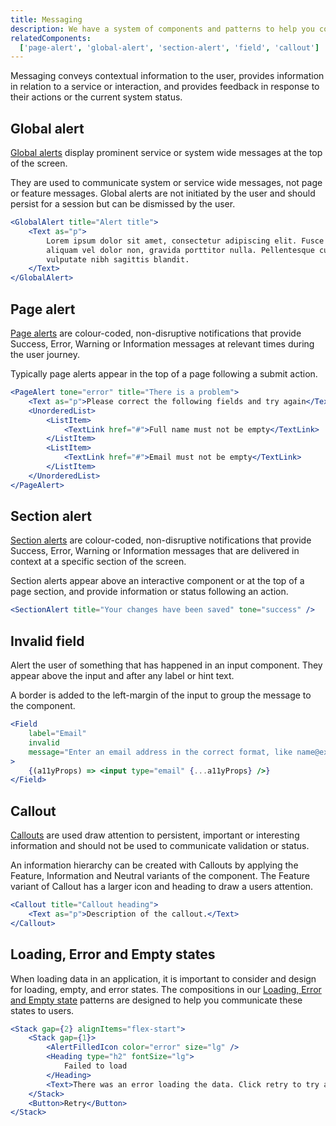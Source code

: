 ```yaml
---
title: Messaging
description: We have a system of components and patterns to help you communicate various types of messages to users.
relatedComponents:
  ['page-alert', 'global-alert', 'section-alert', 'field', 'callout']
---
```


Messaging conveys contextual information to the user, provides information in relation to a service or interaction, and provides feedback in response to their actions or the current system status.

## Global alert

[Global alerts](/components/global-alert) display prominent service or system wide messages at the top of the screen.

They are used to communicate system or service wide messages, not page or feature messages. Global alerts are not initiated by the user and should persist for a session but can be dismissed by the user.

```jsx live
<GlobalAlert title="Alert title">
	<Text as="p">
		Lorem ipsum dolor sit amet, consectetur adipiscing elit. Fusce massa nibh,
		aliquam vel dolor non, gravida porttitor nulla. Pellentesque cursus orci
		vulputate nibh sagittis blandit.
	</Text>
</GlobalAlert>
```

## Page alert

[Page alerts](/components/page-alert) are colour-coded, non-disruptive notifications that provide Success, Error, Warning or Information messages at relevant times during the user journey.

Typically page alerts appear in the top of a page following a submit action.

```jsx live
<PageAlert tone="error" title="There is a problem">
	<Text as="p">Please correct the following fields and try again</Text>
	<UnorderedList>
		<ListItem>
			<TextLink href="#">Full name must not be empty</TextLink>
		</ListItem>
		<ListItem>
			<TextLink href="#">Email must not be empty</TextLink>
		</ListItem>
	</UnorderedList>
</PageAlert>
```

## Section alert

[Section alerts](/components/section-alert) are colour-coded, non-disruptive notifications that provide Success, Error, Warning or Information messages that are delivered in context at a specific section of the screen.

Section alerts appear above an interactive component or at the top of a page section, and provide information or status following an action.

```jsx live
<SectionAlert title="Your changes have been saved" tone="success" />
```

## Invalid field

Alert the user of something that has happened in an input component. They appear above the input and after any label or hint text.

A border is added to the left-margin of the input to group the message to the component.

```jsx live
<Field
	label="Email"
	invalid
	message="Enter an email address in the correct format, like name@example.com"
>
	{(a11yProps) => <input type="email" {...a11yProps} />}
</Field>
```

## Callout

[Callouts](/components/callout) are used draw attention to persistent, important or interesting information and should not be used to communicate validation or status.

An information hierarchy can be created with Callouts by applying the Feature, Information and Neutral variants of the component. The Feature variant of Callout has a larger icon and heading to draw a users attention.

```jsx live
<Callout title="Callout heading">
	<Text as="p">Description of the callout.</Text>
</Callout>
```

## Loading, Error and Empty states

When loading data in an application, it is important to consider and design for loading, empty, and error states. The compositions in our [Loading, Error and Empty state](/components/error-and-empty-states) patterns are designed to help you communicate these states to users.

```jsx live
<Stack gap={2} alignItems="flex-start">
	<Stack gap={1}>
		<AlertFilledIcon color="error" size="lg" />
		<Heading type="h2" fontSize="lg">
			Failed to load
		</Heading>
		<Text>There was an error loading the data. Click retry to try again.</Text>
	</Stack>
	<Button>Retry</Button>
</Stack>
```
